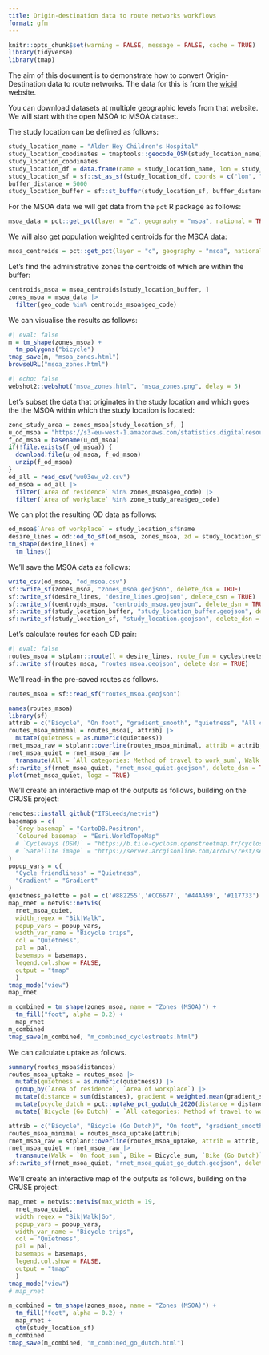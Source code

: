 ```yaml
---
title: Origin-destination data to route networks workflows
format: gfm
---
```


```r
knitr::opts_chunk$set(warning = FALSE, message = FALSE, cache = TRUE)
library(tidyverse)
library(tmap)
```

The aim of this document is to demonstrate how to convert Origin-Destination data to route networks.
The data for this is from the [wicid](https://wicid.ukdataservice.ac.uk/flowdata/cider/wicid/downloads.php) website.

You can download datasets at multiple geographic levels from that website.
We will start with the open MSOA to MSOA dataset.

The study location can be defined as follows:


```r
study_location_name = "Alder Hey Children's Hospital"
study_location_coodinates = tmaptools::geocode_OSM(study_location_name)$coords
study_location_coodinates
study_location_df = data.frame(name = study_location_name, lon = study_location_coodinates[1], lat = study_location_coodinates[2])
study_location_sf = sf::st_as_sf(study_location_df, coords = c("lon", "lat"), crs = 4326)
buffer_distance = 5000
study_location_buffer = sf::st_buffer(study_location_sf, buffer_distance)
```

For the MSOA data we will get data from the `pct` R package as follows:


```r
msoa_data = pct::get_pct(layer = "z", geography = "msoa", national = TRUE)
```

We will also get population weighted centroids for the MSOA data:


```r
msoa_centroids = pct::get_pct(layer = "c", geography = "msoa", national = TRUE)
```

Let's find the administrative zones the centroids of which are within the buffer:


```r
centroids_msoa = msoa_centroids[study_location_buffer, ]
zones_msoa = msoa_data |>
  filter(geo_code %in% centroids_msoa$geo_code)
```

We can visualise the results as follows:


```r
#| eval: false
m = tm_shape(zones_msoa) +
  tm_polygons("bicycle")
tmap_save(m, "msoa_zones.html")
browseURL("msoa_zones.html")
```

```r
#| echo: false
webshot2::webshot("msoa_zones.html", "msoa_zones.png", delay = 5)
```

Let's subset the data that originates in the study location and which goes the the MSOA within which the study location is located:

```r
zone_study_area = zones_msoa[study_location_sf, ]
u_od_msoa = "https://s3-eu-west-1.amazonaws.com/statistics.digitalresources.jisc.ac.uk/dkan/files/FLOW/wu03ew_v2/wu03ew_v2.zip"
f_od_msoa = basename(u_od_msoa)
if(!file.exists(f_od_msoa)) {
  download.file(u_od_msoa, f_od_msoa)
  unzip(f_od_msoa)
}
od_all = read_csv("wu03ew_v2.csv")
od_msoa = od_all |>
  filter(`Area of residence` %in% zones_msoa$geo_code) |>
  filter(`Area of workplace` %in% zone_study_area$geo_code)
```

We can plot the resulting OD data as follows:

```r
od_msoa$`Area of workplace` = study_location_sf$name
desire_lines = od::od_to_sf(od_msoa, zones_msoa, zd = study_location_sf)
tm_shape(desire_lines) +
  tm_lines()
```

We'll save the MSOA data as follows:

```r
write_csv(od_msoa, "od_msoa.csv")
sf::write_sf(zones_msoa, "zones_msoa.geojson", delete_dsn = TRUE)
sf::write_sf(desire_lines, "desire_lines.geojson", delete_dsn = TRUE)
sf::write_sf(centroids_msoa, "centroids_msoa.geojson", delete_dsn = TRUE)
sf::write_sf(study_location_buffer, "study_location_buffer.geojson", delete_dsn = TRUE)
sf::write_sf(study_location_sf, "study_location.geojson", delete_dsn = TRUE)
```

Let's calculate routes for each OD pair:

```r
#| eval: false
routes_msoa = stplanr::route(l = desire_lines, route_fun = cyclestreets::journey, plan = "quietest")
sf::write_sf(routes_msoa, "routes_msoa.geojson", delete_dsn = TRUE)
```

We'll read-in the pre-saved routes as follows.

```r
routes_msoa = sf::read_sf("routes_msoa.geojson")
```

```r
names(routes_msoa)
library(sf)
attrib = c("Bicycle", "On foot", "gradient_smooth", "quietness", "All categories: Method of travel to work")
routes_msoa_minimal = routes_msoa[, attrib] |> 
  mutate(quietness = as.numeric(quietness))
rnet_msoa_raw = stplanr::overline(routes_msoa_minimal, attrib = attrib, fun = list(sum = sum, mean = mean))
rnet_msoa_quiet = rnet_msoa_raw |> 
  transmute(All = `All categories: Method of travel to work_sum`, Walk = `On foot_sum`, Bike = Bicycle_sum, Quietness = quietness_mean, Gradient = gradient_smooth_mean)
sf::write_sf(rnet_msoa_quiet, "rnet_msoa_quiet.geojson", delete_dsn = TRUE)
plot(rnet_msoa_quiet, logz = TRUE)
```

We'll create an interactive map of the outputs as follows, building on the CRUSE project:

```r
remotes::install_github("ITSLeeds/netvis")
basemaps = c(
  `Grey basemap` = "CartoDB.Positron",
  `Coloured basemap` = "Esri.WorldTopoMap"
  # `Cycleways (OSM)` = "https://b.tile-cyclosm.openstreetmap.fr/cyclosm/{z}/{x}/{y}.png",
  # `Satellite image` = "https://server.arcgisonline.com/ArcGIS/rest/services/World_Imagery/MapServer/tile/{z}/{y}/{x}'"
)
popup_vars = c(
  "Cycle friendliness" = "Quietness",
  "Gradient" = "Gradient"
)
quietness_palette = pal = c('#882255','#CC6677', '#44AA99', '#117733')
map_rnet = netvis::netvis(
  rnet_msoa_quiet,
  width_regex = "Bik|Walk",
  popup_vars = popup_vars,
  width_var_name = "Bicycle trips",
  col = "Quietness",
  pal = pal,
  basemaps = basemaps,
  legend.col.show = FALSE,
  output = "tmap"
  )
tmap_mode("view")
map_rnet

m_combined = tm_shape(zones_msoa, name = "Zones (MSOA)") +
  tm_fill("foot", alpha = 0.2) +
  map_rnet 
m_combined
tmap_save(m_combined, "m_combined_cyclestreets.html")
```

We can calculate uptake as follows.

```r
summary(routes_msoa$distances)
routes_msoa_uptake = routes_msoa |> 
  mutate(quietness = as.numeric(quietness)) |> 
  group_by(`Area of residence`, `Area of workplace`) |> 
  mutate(distance = sum(distances), gradient = weighted.mean(gradient_smooth * distances)) |> 
  mutate(pcycle_dutch = pct::uptake_pct_godutch_2020(distance = distance, gradient = gradient)) |> 
  mutate(`Bicycle (Go Dutch)` = `All categories: Method of travel to work` * pcycle_dutch) 
```

```r
attrib = c("Bicycle", "Bicycle (Go Dutch)", "On foot", "gradient_smooth", "quietness")
routes_msoa_minimal = routes_msoa_uptake[attrib]
rnet_msoa_raw = stplanr::overline(routes_msoa_uptake, attrib = attrib, fun = list(sum = sum, mean = mean))
rnet_msoa_quiet = rnet_msoa_raw |> 
  transmute(Walk = `On foot_sum`, Bike = Bicycle_sum, `Bike (Go Dutch)` = round(`Bicycle (Go Dutch)_sum`), Quietness = quietness_mean, Gradient = gradient_smooth_mean)
sf::write_sf(rnet_msoa_quiet, "rnet_msoa_quiet_go_dutch.geojson", delete_dsn = TRUE)
```

We'll create an interactive map of the outputs as follows, building on the CRUSE project:

```r
map_rnet = netvis::netvis(max_width = 19,
  rnet_msoa_quiet,
  width_regex = "Bik|Walk|Go",
  popup_vars = popup_vars,
  width_var_name = "Bicycle trips",
  col = "Quietness",
  pal = pal,
  basemaps = basemaps,
  legend.col.show = FALSE,
  output = "tmap"
  )
tmap_mode("view")
# map_rnet

m_combined = tm_shape(zones_msoa, name = "Zones (MSOA)") +
  tm_fill("foot", alpha = 0.2) +
  map_rnet +
  qtm(study_location_sf)
m_combined
tmap_save(m_combined, "m_combined_go_dutch.html")
```
